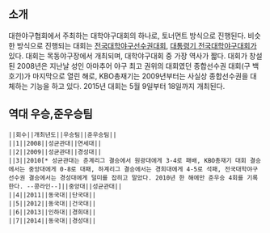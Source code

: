 == 소개 ==

대한야구협회에서 주최하는 대학야구대회의 하나로, 토너먼트 방식으로 진행된다. 비슷한 방식으로 진행되는 대회는 [[전국대학야구선수권대회]], [[대통령기 전국대학야구대회]]가 있다. 대회는 목동야구장에서 개최되며, 대학야구대회 중 가장 역사가 짧다. 대회가 창설된 2008년은 지난날 성인 아마추어 야구 최고 권위의 대회였던 종합선수권 대회(구 백호기)가 마지막으로 열린 해로, KBO총재기는 2009년부터는 사실상 종합선수권을 대체하는 기능을 하고 있다. 2015년 대회는 5월 9일부터 18일까지 개최된다.

== 역대 우승,준우승팀 == 

 ||회수||개최년도||우승팀||준우승팀||
 ||1||2008||성균관대||연세대||
 ||2||2009||성균관대||경성대||
 ||3||2010[* 성균관대는 춘계리그 결승에서 원광대에게 3-4로 패배, KBO총재기 대회 결승에서는 중앙대에게 0-8로 대패, 하계리그 결승에서는 경희대에게 4-5로 석패, 전국대학야구선수권 결승에서는 경성대에게 덜미를 잡히고 말았다. 2010년 한 해에만 준우승 4회를 기록한다. --콩라인--]||중앙대||성균관대||
 ||4||2011||동국대||단국대||
 ||5||2012||동국대||건국대||
 ||6||2013||인하대||경희대||
 ||7||2014||동국대||경성대||


